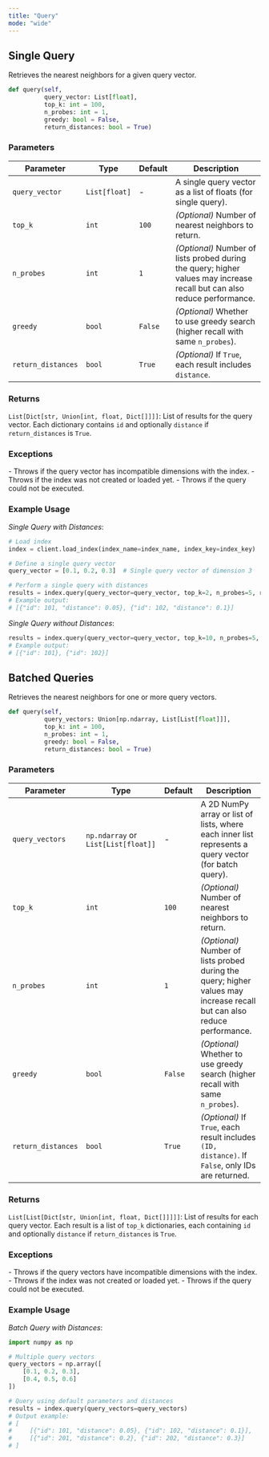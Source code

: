 ```yaml
---
title: "Query"
mode: "wide"
---
```


## Single Query

Retrieves the nearest neighbors for a given query vector.

```python
def query(self,
          query_vector: List[float],
          top_k: int = 100,
          n_probes: int = 1,
          greedy: bool = False,
          return_distances: bool = True)
```

### Parameters

| Parameter | Type | Default | Description |
|-------------------|----------------------------------|--------------|--------------------------------------------------------------------|
| `query_vector` | `List[float]` | - | A single query vector as a list of floats (for single query). |
| `top_k` | `int` | `100` | _(Optional)_ Number of nearest neighbors to return. |
| `n_probes` | `int` | `1` | _(Optional)_ Number of lists probed during the query; higher values may increase recall but can also reduce performance. |
| `greedy` | `bool` | `False` | _(Optional)_ Whether to use greedy search (higher recall with same `n_probes`). |
| `return_distances`| `bool` | `True` | _(Optional)_ If `True`, each result includes `distance`. |

### Returns

`List[Dict[str, Union[int, float, Dict[]]]]`: List of results for the query vector. Each dictionary contains `id` and optionally `distance` if `return_distances` is `True`.

### Exceptions

<AccordionGroup>
    <Accordion title="ValueError">
        - Throws if the query vector has incompatible dimensions with the index.
        - Throws if the index was not created or loaded yet.
    </Accordion>
    <Accordion title="RuntimeError">
        - Throws if the query could not be executed.
    </Accordion>
</AccordionGroup>

### Example Usage

_Single Query with Distances_:

```python
# Load index
index = client.load_index(index_name=index_name, index_key=index_key)

# Define a single query vector
query_vector = [0.1, 0.2, 0.3]  # Single query vector of dimension 3

# Perform a single query with distances
results = index.query(query_vector=query_vector, top_k=2, n_probes=5, return_distances=True)
# Example output:
# [{"id": 101, "distance": 0.05}, {"id": 102, "distance": 0.1}]
```

_Single Query without Distances_:

```python
results = index.query(query_vector=query_vector, top_k=10, n_probes=5, return_distances=False)
# Example output:
# [{"id": 101}, {"id": 102}]
```

## Batched Queries

Retrieves the nearest neighbors for one or more query vectors.

```python
def query(self,
          query_vectors: Union[np.ndarray, List[List[float]]],
          top_k: int = 100,
          n_probes: int = 1,
          greedy: bool = False,
          return_distances: bool = True)
```

### Parameters

| Parameter | Type | Default | Description |
|-------------------|----------------------------------|--------------|--------------------------------------------------------------------|
| `query_vectors` | `np.ndarray` or `List[List[float]]` | - | A 2D NumPy array or list of lists, where each inner list represents a query vector (for batch query). |
| `top_k` | `int` | `100` | _(Optional)_ Number of nearest neighbors to return. |
| `n_probes` | `int` | `1` | _(Optional)_ Number of lists probed during the query; higher values may increase recall but can also reduce performance. |
| `greedy` | `bool` | `False` | _(Optional)_ Whether to use greedy search (higher recall with same `n_probes`). |
| `return_distances`| `bool` | `True` | _(Optional)_ If `True`, each result includes `(ID, distance)`. If `False`, only IDs are returned. |

### Returns

`List[List[Dict[str, Union[int, float, Dict[]]]]]`: List of results for each query vector. Each result is a list of `top_k` dictionaries, each containing `id` and optionally `distance` if `return_distances` is `True`.

### Exceptions

<AccordionGroup>
    <Accordion title="ValueError">
        - Throws if the query vectors have incompatible dimensions with the index.
        - Throws if the index was not created or loaded yet.
    </Accordion>
    <Accordion title="RuntimeError">
        - Throws if the query could not be executed.
    </Accordion>
</AccordionGroup>

### Example Usage

_Batch Query with Distances_:

```python
import numpy as np

# Multiple query vectors
query_vectors = np.array([
    [0.1, 0.2, 0.3],
    [0.4, 0.5, 0.6]
])

# Query using default parameters and distances
results = index.query(query_vectors=query_vectors)
# Output example:
# [
#     [{"id": 101, "distance": 0.05}, {"id": 102, "distance": 0.1}],
#     [{"id": 201, "distance": 0.2}, {"id": 202, "distance": 0.3}]
# ]
```